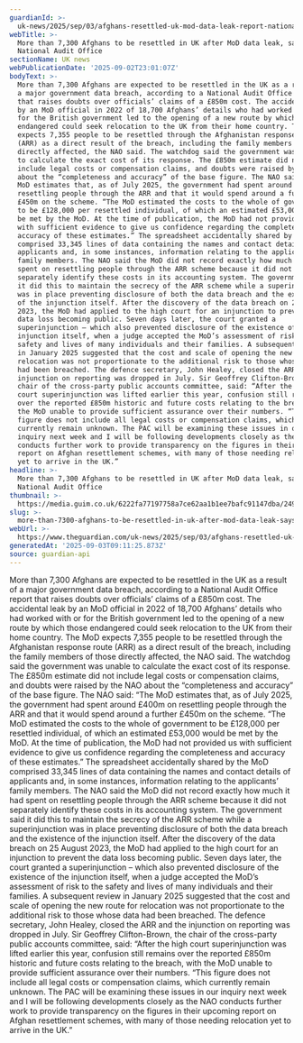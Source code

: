 ```yaml
---
guardianId: >-
  uk-news/2025/sep/03/afghans-resettled-uk-mod-data-leak-report-national-audit-office
webTitle: >-
  More than 7,300 Afghans to be resettled in UK after MoD data leak, says
  National Audit Office
sectionName: UK news
webPublicationDate: '2025-09-02T23:01:07Z'
bodyText: >-
  More than 7,300 Afghans are expected to be resettled in the UK as a result of
  a major government data breach, according to a National Audit Office report
  that raises doubts over officials’ claims of a £850m cost. The accidental leak
  by an MoD official in 2022 of 18,700 Afghans’ details who had worked with or
  for the British government led to the opening of a new route by which those
  endangered could seek relocation to the UK from their home country. The MoD
  expects 7,355 people to be resettled through the Afghanistan response route
  (ARR) as a direct result of the breach, including the family members of those
  directly affected, the NAO said. The watchdog said the government was unable
  to calculate the exact cost of its response. The £850m estimate did not
  include legal costs or compensation claims, and doubts were raised by the NAO
  about the “completeness and accuracy” of the base figure. The NAO said: “The
  MoD estimates that, as of July 2025, the government had spent around £400m on
  resettling people through the ARR and that it would spend around a further
  £450m on the scheme. “The MoD estimated the costs to the whole of government
  to be £128,000 per resettled individual, of which an estimated £53,000 would
  be met by the MoD. At the time of publication, the MoD had not provided us
  with sufficient evidence to give us confidence regarding the completeness and
  accuracy of these estimates.” The spreadsheet accidentally shared by the MoD
  comprised 33,345 lines of data containing the names and contact details of
  applicants and, in some instances, information relating to the applicants’
  family members. The NAO said the MoD did not record exactly how much it had
  spent on resettling people through the ARR scheme because it did not
  separately identify these costs in its accounting system. The government said
  it did this to maintain the secrecy of the ARR scheme while a superinjunction
  was in place preventing disclosure of both the data breach and the existence
  of the injunction itself. After the discovery of the data breach on 25 August
  2023, the MoD had applied to the high court for an injunction to prevent the
  data loss becoming public. Seven days later, the court granted a
  superinjunction – which also prevented disclosure of the existence of the
  injunction itself, when a judge accepted the MoD’s assessment of risk to the
  safety and lives of many individuals and their families. A subsequent review
  in January 2025 suggested that the cost and scale of opening the new route for
  relocation was not proportionate to the additional risk to those whose data
  had been breached. The defence secretary, John Healey, closed the ARR and the
  injunction on reporting was dropped in July. Sir Geoffrey Clifton-Brown, the
  chair of the cross-party public accounts committee, said: “After the high
  court superinjunction was lifted earlier this year, confusion still remains
  over the reported £850m historic and future costs relating to the breach, with
  the MoD unable to provide sufficient assurance over their numbers. “This
  figure does not include all legal costs or compensation claims, which
  currently remain unknown. The PAC will be examining these issues in our
  inquiry next week and I will be following developments closely as the NAO
  conducts further work to provide transparency on the figures in their upcoming
  report on Afghan resettlement schemes, with many of those needing relocation
  yet to arrive in the UK.”
headline: >-
  More than 7,300 Afghans to be resettled in UK after MoD data leak, says
  National Audit Office
thumbnail: >-
  https://media.guim.co.uk/6222fa77197758a7ce62aa1b1ee7bafc91147dba/249_0_5553_4444/500.jpg
slug: >-
  more-than-7300-afghans-to-be-resettled-in-uk-after-mod-data-leak-says-national-audit-office
webUrl: >-
  https://www.theguardian.com/uk-news/2025/sep/03/afghans-resettled-uk-mod-data-leak-report-national-audit-office
generatedAt: '2025-09-03T09:11:25.873Z'
source: guardian-api
---
```

More than 7,300 Afghans are expected to be resettled in the UK as a result of a major government data breach, according to a National Audit Office report that raises doubts over officials’ claims of a £850m cost. The accidental leak by an MoD official in 2022 of 18,700 Afghans’ details who had worked with or for the British government led to the opening of a new route by which those endangered could seek relocation to the UK from their home country. The MoD expects 7,355 people to be resettled through the Afghanistan response route (ARR) as a direct result of the breach, including the family members of those directly affected, the NAO said. The watchdog said the government was unable to calculate the exact cost of its response. The £850m estimate did not include legal costs or compensation claims, and doubts were raised by the NAO about the “completeness and accuracy” of the base figure. The NAO said: “The MoD estimates that, as of July 2025, the government had spent around £400m on resettling people through the ARR and that it would spend around a further £450m on the scheme. “The MoD estimated the costs to the whole of government to be £128,000 per resettled individual, of which an estimated £53,000 would be met by the MoD. At the time of publication, the MoD had not provided us with sufficient evidence to give us confidence regarding the completeness and accuracy of these estimates.” The spreadsheet accidentally shared by the MoD comprised 33,345 lines of data containing the names and contact details of applicants and, in some instances, information relating to the applicants’ family members. The NAO said the MoD did not record exactly how much it had spent on resettling people through the ARR scheme because it did not separately identify these costs in its accounting system. The government said it did this to maintain the secrecy of the ARR scheme while a superinjunction was in place preventing disclosure of both the data breach and the existence of the injunction itself. After the discovery of the data breach on 25 August 2023, the MoD had applied to the high court for an injunction to prevent the data loss becoming public. Seven days later, the court granted a superinjunction – which also prevented disclosure of the existence of the injunction itself, when a judge accepted the MoD’s assessment of risk to the safety and lives of many individuals and their families. A subsequent review in January 2025 suggested that the cost and scale of opening the new route for relocation was not proportionate to the additional risk to those whose data had been breached. The defence secretary, John Healey, closed the ARR and the injunction on reporting was dropped in July. Sir Geoffrey Clifton-Brown, the chair of the cross-party public accounts committee, said: “After the high court superinjunction was lifted earlier this year, confusion still remains over the reported £850m historic and future costs relating to the breach, with the MoD unable to provide sufficient assurance over their numbers. “This figure does not include all legal costs or compensation claims, which currently remain unknown. The PAC will be examining these issues in our inquiry next week and I will be following developments closely as the NAO conducts further work to provide transparency on the figures in their upcoming report on Afghan resettlement schemes, with many of those needing relocation yet to arrive in the UK.”
